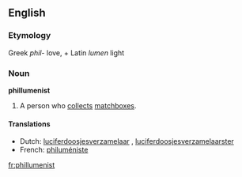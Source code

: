 ==English==
===Etymology===
Greek ''phil-'' love, + Latin ''lumen'' light

===Noun===
'''phillumenist'''

#A person who [[collect]]s [[matchbox]]es.

====Translations====
{{top}}
*Dutch: [[luciferdoosjesverzamelaar]] {{m}}, [[luciferdoosjesverzamelaarster]] {{f}}
*French: [[philuméniste]]
{{bottom}}

[[fr:phillumenist]]